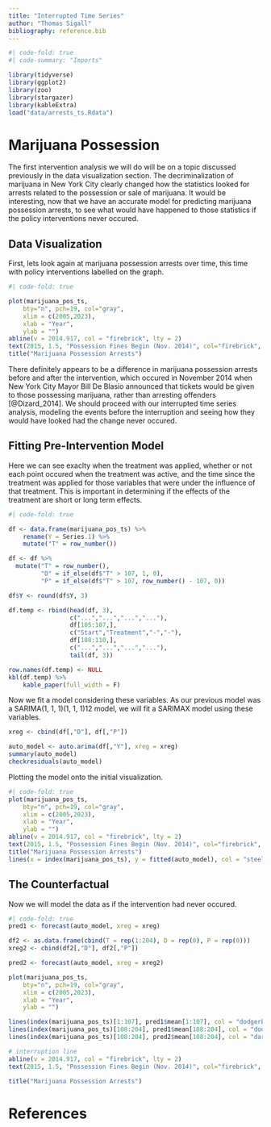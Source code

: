```yaml
---
title: "Interrupted Time Series"
author: "Thomas Sigall"
bibliography: reference.bib
---
```


```r
#| code-fold: true
#| code-summary: "Imports"

library(tidyverse)
library(ggplot2)
library(zoo)
library(stargazer)
library(kableExtra)
load("data/arrests_ts.Rdata")
```

# Marijuana Possession

The first intervention analysis we will do will be on a topic discussed previously in the data visualization section. The decriminalization of marijuana in New York City clearly changed how the statistics looked for arrests related to the possession or sale of marijuana. It would be interesting, now that we have an accurate model for predicting marijuana possession arrests, to see what would have happened to those statistics if the policy interventions never occured. 

## Data Visualization

First, lets look again at marijuana possession arrests over time, this time with policy interventions labelled on the graph. 

```r
#| code-fold: true

plot(marijuana_pos_ts,
    bty="n", pch=19, col="gray",
    xlim = c(2005,2023),
    xlab = "Year",
    ylab = "")
abline(v = 2014.917, col = "firebrick", lty = 2)
text(2015, 1.5, "Possession Fines Begin (Nov. 2014)", col="firebrick", cex=1, pos=4 )
title("Marijuana Possession Arrests")
```

There definitely appears to be a difference in marijuana possession arrests before and after the intervention, which occured in November 2014 when New York City Mayor Bill De Blasio announced that tickets would be given to those possessing marijuana, rather than arresting offenders [@Dizard_2014]. We should proceed with our interrupted time series analysis, modeling the events before the interruption and seeing how they would have looked had the change never occured. 

## Fitting Pre-Intervention Model

Here we can see exaclty when the treatment was applied, whether or not each point occured when the treatment was active, and the time since the treatment was applied for those variables that were under the influence of that treatment. This is important in determining if the effects of the treatment are short or long term effects.

```r
#| code-fold: true

df <- data.frame(marijuana_pos_ts) %>%
    rename(Y = Series.1) %>%
    mutate("T" = row_number())

df <- df %>% 
  mutate("T" = row_number(),
         "D" = if_else(df$"T" > 107, 1, 0),
         "P" = if_else(df$"T" > 107, row_number() - 107, 0))

df$Y <- round(df$Y, 3)

df.temp <- rbind(head(df, 3),
                 c("...","...","...","..."),
                 df[105:107,],
                 c("Start","Treatment","-","-"),
                 df[108:110,],
                 c("...","...","...","..."),
                 tail(df, 3))

row.names(df.temp) <- NULL
kbl(df.temp) %>%
    kable_paper(full_width = F)
```

Now we fit a model considering these variables. As our previous model was a SARIMA(1, 1, 1)(1, 1, 1)12 model, we will fit a SARIMAX model using these variables. 

```r
xreg <- cbind(df[,"D"], df[,"P"])

auto_model <- auto.arima(df[,"Y"], xreg = xreg)
summary(auto_model)
checkresiduals(auto_model)
```

Plotting the model onto the initial visualization.

```r
#| code-fold: true
plot(marijuana_pos_ts,
    bty="n", pch=19, col="gray",
    xlim = c(2005,2023),
    xlab = "Year",
    ylab = "")
abline(v = 2014.917, col = "firebrick", lty = 2)
text(2015, 1.5, "Possession Fines Begin (Nov. 2014)", col="firebrick", cex=1, pos=4 )
title("Marijuana Possession Arrests")
lines(x = index(marijuana_pos_ts), y = fitted(auto_model), col = "steelblue", lwd = 2)
```
## The Counterfactual

Now we will model the data as if the intervention had never occured. 

```r
#| code-fold: true
pred1 <- forecast(auto_model, xreg = xreg)

df2 <- as.data.frame(cbind(T = rep(1:204), D = rep(0), P = rep(0)))
xreg2 <- cbind(df2[,"D"], df2[,"P"])

pred2 <- forecast(auto_model, xreg = xreg2)

plot(marijuana_pos_ts,
    bty="n", pch=19, col="gray",
    xlim = c(2005,2023),
    xlab = "Year",
    ylab = "")

lines(index(marijuana_pos_ts)[1:107], pred1$mean[1:107], col = "dodgerblue4", lwd = 3)
lines(index(marijuana_pos_ts)[108:204], pred1$mean[108:204], col = "dodgerblue4", lwd = 3)
lines(index(marijuana_pos_ts)[108:204], pred2$mean[108:204], col = "darkorange2", lwd = 3)

# interruption line
abline(v = 2014.917, col = "firebrick", lty = 2)
text(2015, 1.5, "Possession Fines Begin (Nov. 2014)", col="firebrick", cex=1, pos=4 )

title("Marijuana Possession Arrests")
```


# References